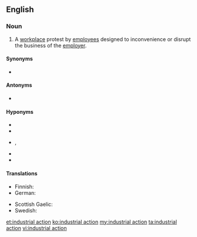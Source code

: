 ==English==
{{wikipedia}}

===Noun===
{{en-noun|head=[[industrial]] [[action]]}}

# {{label|en|chiefly|British}} A [[workplace]] protest by [[employee|employees]] designed to inconvenience or disrupt the business of the [[employer]].

====Synonyms====
* {{l|en|job action}} {{qualifier|US}}

====Antonyms====
* {{l|en|lockout}}

====Hyponyms====
* {{l|en|general strike}}
* {{l|en|overtime ban}}
* {{l|en|slowdown}}, {{l|en|go-slow}}
* {{l|en|strike}}
* {{l|en|work-to-rule}}

====Translations====
{{trans-top|workplace protest}}
* Finnish: {{t+|fi|työtaistelu}}
* German: {{t+|de|Arbeitskampf|m}}
{{trans-mid}}
* Scottish Gaelic: {{t|gd|stailc|f}}
* Swedish: {{t|sv|stridsåtgärd|c}}
{{trans-bottom}}

[[et:industrial action]]
[[ko:industrial action]]
[[my:industrial action]]
[[ta:industrial action]]
[[vi:industrial action]]
